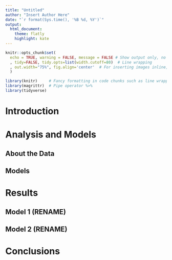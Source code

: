 ```yaml
---
title: "Untitled"
author: "Insert Author Here"
date: "`r format(Sys.time(), '%B %d, %Y')`"
output: 
  html_document:
    theme: flatly
    highlight: kate
---
```


<!--
themes: flatly, lumen, paper, sandstone, simplex, spacelab, united
highlight: tango, pygments, kate, monochrome, espresso, zenburn, haddock, breezedark, textmate
Do not place code or output into your Assignment submission unless it is a *very* small portion, labeled as a Figure, and important for the section or subsection.

All Assignments must be written in the third person (no use of I, you, we, us, etc) and must have at least the following headings and subheadings as described below. 

REQUIRED HEADINGS AND SUBHEADINGS
(Use as many visualizations as you can )

# Introduction: (3 - 4 paragraphs)

An Introduction is about the area or topic. What, why, who, value of analysis. Introductions can and should include basis, background, history, the state-of-the-art, images, references, etc. 


# Analysis and Models
## About the Data

“About the Data” contains all the information about the dataset, the variables, cleaning and prep, checking for and dealing with missing values, checking for and dealing with incorrect values, checking for an dealing with outliers, feature generation, normalization (if needed), etc. In this subsection, you will also “explore” the data. Write about each variable, visualize each variable (as feasible), and talk about what the variable represents. Tables are great for this as well.

## Models

In some cases, there may only be one model. A model is any method used to analyze the data. Each Assignment specifies which models to use. Always include model details and parameter values when applicable.

*** Include visualizations throughout the assignment.
Include measures and comparisons.
Tables are great for comparing. 

# Results
## (Results for n number of models)

Results are technical. 

They offer technical information about what was found in the analysis. For example, if you performed a correlation in the analysis between all pairs of numeric variables, then your results would discuss the r-value and relationship of each pair. Each model we will use in this class has results and parameters associated with it. 

** Always have visualizations


# Conclusions (3 paragraphs)

This area explains what was actually found in a way that would make sense to anyone. In the Conclusions, you talk about what it all means. So you would not include mention of technical measures such as conf or sup. Rather, you would say that you found (as a random example) that people who buy diapers are also likely to buy beer and that this means that a store should consider placing these items “near” each other.
-->

<!-- 
You don't need to edit the setup chunk unless you know what the various options with it mean.
Feel free to add/remove packages from the load_packages chunk as you see fit.
-->
```r
knitr::opts_chunk$set(
  echo = TRUE, warning = FALSE, message = FALSE # Show output only, no warnings or messages 
  , tidy=FALSE, tidy.opts=list(width.cutoff=80)  # Line wrapping
  , out.width="75%", fig.align='center'  # For inserting images inline, to be used with the below chunk.
  )
```

```r
library(knitr)     # Fancy formatting in code chunks such as line wrapping
library(magrittr)  # Pipe operator %>%
library(tidyverse)
```


# Introduction


\newpage

# Analysis and Models

## About the Data

## Models


\newpage

# Results

## Model 1 (RENAME)

## Model 2 (RENAME)


\newpage

# Conclusions

